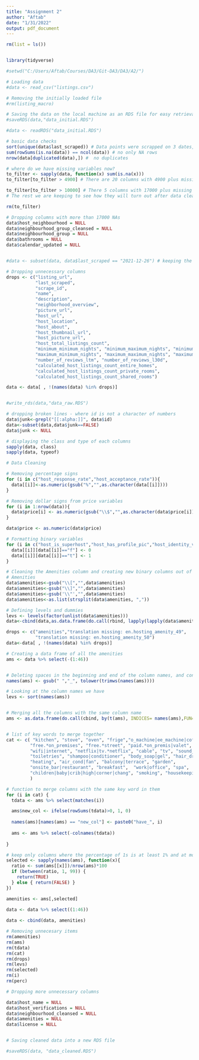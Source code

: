 ```yaml
---
title: "Assignment 2"
author: "Aftab"
date: "1/31/2022"
output: pdf_document
---
```


```r
rm(list = ls())


library(tidyverse)
```

```r

#setwd("C:/Users/Aftab/Courses/DA3/Git-DA3/DA3/A2/")

# Loading data
#data <- read_csv("listings.csv")

# Removing the initially loaded file
#rm(listing_macro)

# Saving the data on the local machine as an RDS file for easy retrieval
#saveRDS(data,"data_initial.RDS")

#data <- readRDS("data_initial.RDS")


```

```r
# basic data checks
sort(unique(data$last_scraped)) # Data points were scrapped on 3 dates, "2021-12-26" "2021-12-27" "2021-12-28". We will only keep "2021-12-26"
sum(rowSums(is.na(data)) == ncol(data)) # no only NA rows
nrow(data[duplicated(data),]) #  no duplicates 

# where do we have missing variables now?
to_filter <- sapply(data, function(x) sum(is.na(x)))
to_filter[to_filter > 4900] # There are 20 columns with 4900 plus missing rows, however, we will look for columns with at least 10000 rows missing to delete them

to_filter[to_filter > 10000] # There 5 columns with 17000 plus missing rows which we will drop in the next chunk
# The rest we are keeping to see how they will turn out after data cleaning and drilling down to apartments with 2-6 people 

rm(to_filter)
```

```r
# Dropping columns with more than 17000 NAs
data$host_neighbourhood = NULL
data$neighbourhood_group_cleansed = NULL
data$neighbourhood_group = NULL
data$bathrooms = NULL
data$calendar_updated = NULL


#data <- subset(data, data$last_scraped == "2021-12-26") # keeping the data scrapped as of 26th December 2021

# Dropping unnecessary columns
drops <- c("listing_url",
           "last_scraped",
           "scrape_id",
           "name",
           "description",
           "neighborhood_overview",
           "picture_url",
           "host_url",
           "host_location",
           "host_about",
           "host_thumbnail_url",
           "host_picture_url",
           "host_total_listings_count",
           "minimum_minimum_nights", "minimum_maximum_nights", "minimum_nights_avg_ntm",
           "maximum_minimum_nights", "maximum_maximum_nights", "maximum_nights_avg_ntm",
           "number_of_reviews_ltm", "number_of_reviews_l30d",
           "calculated_host_listings_count_entire_homes", 
           "calculated_host_listings_count_private_rooms", 
           "calculated_host_listings_count_shared_rooms")

data <- data[ , !(names(data) %in% drops)]


#write_rds(data,"data_raw.RDS")

# dropping broken lines - where id is not a character of numbers
data$junk<-grepl("[[:alpha:]]", data$id)
data<-subset(data,data$junk==FALSE)
data$junk <- NULL

# displaying the class and type of each columns
sapply(data, class)
sapply(data, typeof)

```


```r
# Data Cleaning

# Removing percentage signs
for (i in c("host_response_rate","host_acceptance_rate")){
  data[[i]]<-as.numeric(gsub("%","",as.character(data[[i]])))
}

# Removing dollar signs from price variables
for (i in 1:nrow(data)){
  data$price[i] <- as.numeric(gsub("\\$","",as.character(data$price[i])))
}

data$price <- as.numeric(data$price)

# Formatting binary variables
for (i in c("host_is_superhost","host_has_profile_pic","host_identity_verified", "has_availability", "instant_bookable")){
  data[[i]][data[[i]]=="f"] <- 0
  data[[i]][data[[i]]=="t"] <- 1
}


```

```r

# Cleaning the Amenities column and creating new binary columns out of it
# Amenities
data$amenities<-gsub("\\[","",data$amenities)
data$amenities<-gsub("\\]","",data$amenities)
data$amenities<-gsub('\\"',"",data$amenities)
data$amenities<-as.list(strsplit(data$amenities, ","))

# Defining levels and dummies 
levs <- levels(factor(unlist(data$amenities)))
data<-cbind(data,as.data.frame(do.call(rbind, lapply(lapply(data$amenities, factor, levs), table))))

drops <- c("amenities","translation missing: en.hosting_amenity_49",
           "translation missing: en.hosting_amenity_50")
data<-data[ , !(names(data) %in% drops)]

# Creating a data frame of all the amenities
ams <- data %>% select(-(1:46))


# Deleting spaces in the beginning and end of the column names, and converting all to lowercase
names(ams) <- gsub(" ","_", tolower(trimws(names(ams))))

# Looking at the column names we have
levs <- sort(names(ams))


# Merging all the columns with the same column name
ams <- as.data.frame(do.call(cbind, by(t(ams), INDICES= names(ams),FUN=colSums)))


# list of key words to merge together
cat <- c( "kitchen", "stove", "oven", "frige","o_machine|ee_machine|coffee", "gril",
         "free.*on_premises", "free.*street", "paid.*on_premis|valet", "paid.*off_premises|self-parking|parking",
         "wifi|internet", "netflix|tv.*netflix", "cable", "tv", "sound_system",
         "toiletries", "shampoo|conditioner", "body_soap|gel", "hair_dryer", "washer", "dryer", "iron",  
         "heating", "air_cond|fan", "balcony|terrace", "garden",
         "onsite_bar|restaurant", "breakfast",  "work|office", "spa",  "fitness|gym",  
         "children|baby|crib|high|corner|chang", "smoking", "housekeeping", "fireplace", "clothing_storage"
         )

# function to merge columns with the same key word in them
for (i in cat) {
  tdata <- ams %>% select(matches(i))

  ams$new_col <- ifelse(rowSums(tdata)>0, 1, 0)
  
  names(ams)[names(ams) == "new_col"] <- paste0("have_", i)
  
  ams <- ams %>% select(-colnames(tdata)) 
  
} 

# keep only columns where the percentage of 1s is at least 1% and at most 99%
selected <- sapply(names(ams), function(x){
  ratio <- sum(ams[[x]])/nrow(ams)*100
  if (between(ratio, 1, 99)) {
    return(TRUE)
  } else { return(FALSE) }
})

amenities <- ams[,selected]

data <- data %>% select((1:46))
  
data <- cbind(data, amenities)

# Removing unnecesary items
rm(amenities)
rm(ams)
rm(tdata)
rm(cat)
rm(drops)
rm(levs)
rm(selected)
rm(i)
rm(perc)


```

```r

# Dropping more unnecessary columns

data$host_name = NULL
data$host_verifications = NULL
data$neighbourhood_cleansed = NULL
data$amenities = NULL
data$license = NULL


# Saving cleaned data into a new RDS file

#saveRDS(data, "data_cleaned.RDS")

```


